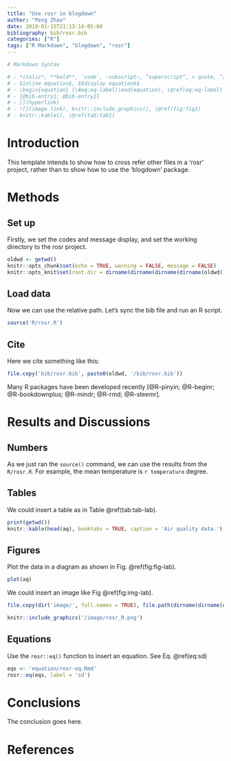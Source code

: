 ```yaml
---
title: "Use rosr in blogdown"
author: "Peng Zhao"
date: 2019-01-15T21:13:14-05:00
bibliography: bib/rosr.bib
categories: ["R"]
tags: ["R Markdown", "blogdown", "rosr"]
---
```


```r
# Markdown Syntax

# - *italic*, **bold**, `code`, ~subscript~, ^superscript^, > quote, ^[footnote]
# - $inline equation$, $$display equation$$
# - \begin{equation} (\#eq:eq-label)\end(equation), \@ref(eq:eq-label)
# - [@bib-entry1; @bib-entry2]
# - [](hyperlink)
# - ![](image link), knitr::include_graphics(), \@ref(fig:fig1)
# - knitr::kable(), \@ref(tab:tab1)
```

# Introduction

This template intends to show how to cross refer other files in a 'rosr' project, rather than to show how to use the 'blogdown' package.


# Methods

## Set up

Firstly, we set the codes and message display, and set the working directory to the rosr project.

```r
oldwd <- getwd()
knitr::opts_chunk$set(echo = TRUE, warning = FALSE, message = FALSE) 
knitr::opts_knit$set(root.dir = dirname(dirname(dirname(dirname(oldwd)))))
```

## Load data

Now we can use the relative path. Let's sync the bib file and run an R script.

```r
source('R/rosr.R')
```

## Cite

Here we cite something like this:

```r
file.copy('bib/rosr.bib', paste0(oldwd, '/bib/rosr.bib'))
```

Many R packages have been developed recently [@R-pinyin; @R-beginr; @R-bookdownplus; @R-mindr; @R-rmd; @R-steemr].

# Results and Discussions

## Numbers

As we just ran the `source()` command, we can use the results from the `R/rosr.R`. For example, the mean temperature is `r temperature` degree.

## Tables

We could insert a table as in Table \@ref(tab:tab-lab).

```r
print(getwd())
knitr::kable(head(aq), booktabs = TRUE, caption = 'Air quality data.')
```

## Figures

Plot the data in a diagram as shown in Fig. \@ref(fig:fig-lab).

```r
plot(aq)
```

We could insert an image like Fig \@ref(fig:img-lab).

```r
file.copy(dir('image/', full.names = TRUE), file.path(dirname(dirname(oldwd)), 'static', 'image'), recursive = TRUE, overwrite = TRUE)
```

```r
knitr::include_graphics('/image/rosr_R.png')
```

## Equations

Use the `rosr::eq()` function to insert an equation. See Eq. \@ref(eq:sd)

```r
eqs <- 'equation/rosr-eq.Rmd'
rosr::eq(eqs, label = 'sd')
```

# Conclusions

The conclusion goes here.

# References
